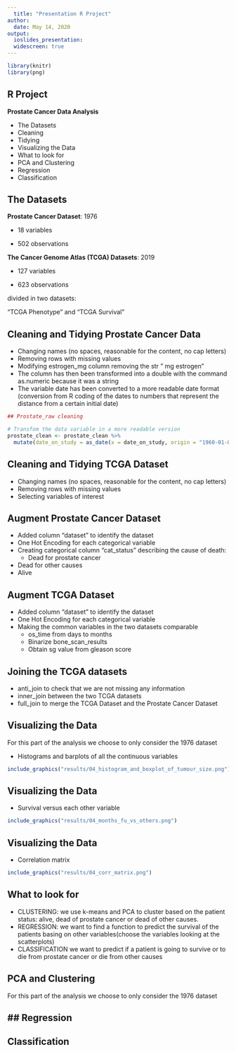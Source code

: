 ```yaml
---
  title: "Presentation R Project"
author:
  date: May 14, 2020
output:
  ioslides_presentation:
  widescreen: true
---
```

  
  ```r
library(knitr)
library(png)
```


## R Project

**Prostate Cancer Data Analysis**
  
  - The Datasets
- Cleaning
- Tidying
- Visualizing the Data
- What to look for
- PCA and Clustering
- Regression
- Classification

## The Datasets

**Prostate Cancer Dataset**: 1976

- 18 variables

- 502 observations

**The Cancer Genome Atlas (TCGA) Datasets**: 2019

- 127 variables

- 623 observations

divided in two datasets:
  
  "TCGA Phenotype" and "TCGA Survival"

## Cleaning and Tidying Prostate Cancer Data
- Changing names (no spaces, reasonable for the content, no cap letters)
- Removing rows with missing values
- Modifying estrogen_mg column removing the str " mg estrogen"
- The column has then been transformed into a double with the command as.numeric because it was a string
- The variable date has been converted to a more readable date format (conversion from R coding of the dates to numbers that represent the distance from a certain initial date)
```r
## Prostate_raw cleaning

# Transfom the data variable in a more readable version
prostate_clean <- prostate_clean %>%
  mutate(date_on_study = as_date(x = date_on_study, origin = "1960-01-01"))
```
## Cleaning and Tidying TCGA Dataset
- Changing names (no spaces, reasonable for the content, no cap letters)
- Removing rows with missing values
- Selecting variables of interest

## Augment Prostate Cancer Dataset
- Added column "dataset" to identify the dataset
- One Hot Encoding for each categorical variable 
- Creating categorical column "cat_status" describing the cause of death: 
  - Dead for prostate cancer
- Dead for other causes
- Alive

<!-- (The information we want to get from the data is the division between the patients that died for prostate cancer, for other causes and the ones that are still alive, we don't care about the distinction between the other causes of death) -->

## Augment TCGA Dataset
- Added column "dataset" to identify the dataset
- One Hot Encoding for each categorical variable 
- Making the common variables in the two datasets comparable
    - os_time from days to months
    - Binarize bone_scan_results
    - Obtain sg value from gleason score

## Joining the TCGA datasets
- anti_join to check that we are not missing any information 
- inner_join between the two TCGA datasets 
- full_join to merge the TCGA Dataset and the Prostate Cancer Dataset

## Visualizing the Data
For this part of the analysis we choose to only consider the 1976 dataset

- Histograms and barplots of all the continuous variables

```r

include_graphics("results/04_histogram_and_boxplot_of_tumour_size.png")
```

## Visualizing the Data

- Survival versus each other variable 

```r
include_graphics("results/04_months_fu_vs_others.png")
```

## Visualizing the Data

- Correlation matrix

```r
include_graphics("results/04_corr_matrix.png")
```

## What to look for

- CLUSTERING: we use k-means and PCA to cluster based on the patient status: alive, dead of prostate cancer or dead of other causes. 
- REGRESSION: we want to find a function to predict the survival of the patients basing on other variables(choose the variables looking at the scatterplots)
- CLASSIFICATION we want to predict if a patient is going to survive or to die from prostate cancer or die from other causes 

## PCA and Clustering

For this part of the analysis we choose to only consider the 1976 dataset




## Regression
-
## Classification


